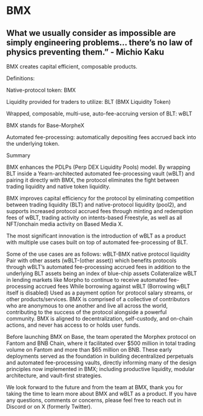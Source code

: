 # BMX
## What we usually consider as impossible are simply engineering problems… there’s no law of physics preventing them.” - Michio Kaku

BMX creates capital efficient, composable products.

Definitions:

Native-protocol token: BMX

Liquidity provided for traders to utilize: BLT (BMX Liquidity Token)

Wrapped, composable, multi-use, auto-fee-accruing version of BLT: wBLT

BMX stands for Base-MorpheX

Automated fee-processing: automatically depositing fees accrued back into the underlying token.

Summary

BMX enhances the PDLPs (Perp DEX Liquidity Pools) model. By wrapping BLT inside a Yearn-architected automated fee-processing vault (wBLT) and pairing it directly with BMX, the protocol eliminates the fight between trading liquidity and native token liquidity.

BMX improves capital efficiency for the protocol by eliminating competition between trading liquidity (BLT) and native-protocol liquidity (pool2), and supports increased protocol accrued fees through minting and redemption fees of wBLT, trading activity on intents-based Freestyle, as well as all NFT/onchain media activity on Based Media X.

The most significant innovation is the introduction of wBLT as a product with multiple use cases built on top of automated fee-processing of BLT.

Some of the use cases are as follows:
wBLT-BMX native protocol liquidity
Pair with other assets (wBLT-(other asset)) which benefits protocols through wBLT’s automated fee-processing accrued fees in addition to the underlying BLT assets being an index of blue-chip assets
Collateralize wBLT in lending markets like Morpho to continue to receive automated fee-processing accrued fees
While borrowing against wBLT (Borrowing wBLT itself is disabled)
Used as a payment option for protocol salary streams, or other products/services.
BMX is comprised of a collective of contributors who are anonymous to one another and live all across the world, contributing to the success of the protocol alongside a powerful community. BMX is aligned to decentralization, self-custody, and on-chain actions, and never has access to or holds user funds.

Before launching BMX on Base, the team operated the Morphex protocol on Fantom and BNB Chain, where it facilitated over $500 million in total trading volume on Fantom and more than $65 million on BNB. These early deployments served as the foundation in building decentralized perpetuals and automated fee-processing vaults, directly informing many of the design principles now implemented in BMX; including productive liquidity, modular architecture, and vault-first strategies.

We look forward to the future and from the team at BMX, thank you for taking the time to learn more about BMX and wBLT as a product. If you have any questions, comments or concerns, please feel free to reach out in Discord or on X (formerly Twitter).
